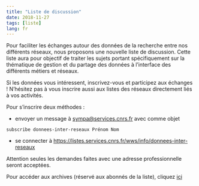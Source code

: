 ```yaml
---
title: "Liste de discussion"
date: 2018-11-27
tags: [liste]
lang: fr
---
```


Pour faciliter les échanges autour des données de la recherche entre
nos différents réseaux, nous proposons une nouvelle liste de
discussion. Cette liste aura pour objectif de traiter les sujets
portant spécifiquement sur la thématique de gestion et du partage
des données à l'interface des différents métiers et réseaux.

Si les données vous intéressent, inscrivez-vous et participez aux
échanges ! N'hésitez pas à vous inscrire aussi aux listes des réseaux
directement liés à vos activités.

Pour s’inscrire deux méthodes :

- envoyer un message à [sympa@services.cnrs.fr](mailto:sympa@services.cnrs.fr?subject=subscribe donnees-inter-reseaux) avec comme objet 
```
subscribe donnees-inter-reseaux Prénom Nom
```
- se connecter à <https://listes.services.cnrs.fr/wws/info/donnees-inter-reseaux>

Attention seules les demandes faites avec une adresse professionnelle seront acceptées.

Pour accéder aux archives (réservé aux abonnés de la liste), cliquez [ici](https://listes.services.cnrs.fr/wws/arc/donnees-inter-reseaux/)

